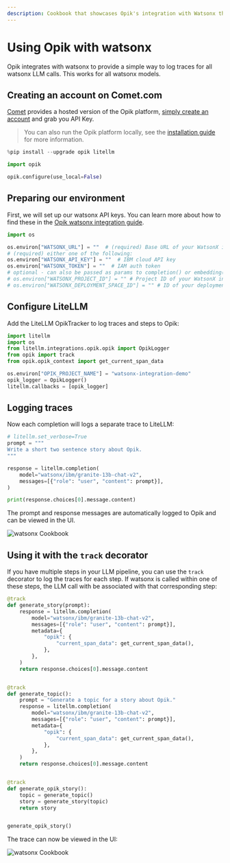 ```yaml
---
description: Cookbook that showcases Opik's integration with Watsonx through the LiteLLM Python SDK
---
```


# Using Opik with watsonx

Opik integrates with watsonx to provide a simple way to log traces for all watsonx LLM calls. This works for all watsonx models.

## Creating an account on Comet.com

[Comet](https://www.comet.com/site?from=llm&utm_source=opik&utm_medium=colab&utm_content=watsonx&utm_campaign=opik) provides a hosted version of the Opik platform, [simply create an account](https://www.comet.com/signup?from=llm&utm_source=opik&utm_medium=colab&utm_content=watsonx&utm_campaign=opik) and grab you API Key.

> You can also run the Opik platform locally, see the [installation guide](https://www.comet.com/docs/opik/self-host/overview/?from=llm&utm_source=opik&utm_medium=colab&utm_content=watsonx&utm_campaign=opik) for more information.


```python
%pip install --upgrade opik litellm
```


```python
import opik

opik.configure(use_local=False)
```

## Preparing our environment

First, we will set up our watsonx API keys. You can learn more about how to find these in the [Opik watsonx integration guide](https://www.comet.com/docs/opik/tracing/integrations/watsonx#configuring-watsonx).


```python
import os

os.environ["WATSONX_URL"] = ""  # (required) Base URL of your WatsonX instance
# (required) either one of the following:
os.environ["WATSONX_API_KEY"] = ""  # IBM cloud API key
os.environ["WATSONX_TOKEN"] = ""  # IAM auth token
# optional - can also be passed as params to completion() or embedding()
# os.environ["WATSONX_PROJECT_ID"] = "" # Project ID of your WatsonX instance
# os.environ["WATSONX_DEPLOYMENT_SPACE_ID"] = "" # ID of your deployment space to use deployed models
```

## Configure LiteLLM

Add the LiteLLM OpikTracker to log traces and steps to Opik:


```python
import litellm
import os
from litellm.integrations.opik.opik import OpikLogger
from opik import track
from opik.opik_context import get_current_span_data

os.environ["OPIK_PROJECT_NAME"] = "watsonx-integration-demo"
opik_logger = OpikLogger()
litellm.callbacks = [opik_logger]
```

## Logging traces

Now each completion will logs a separate trace to LiteLLM:


```python
# litellm.set_verbose=True
prompt = """
Write a short two sentence story about Opik.
"""

response = litellm.completion(
    model="watsonx/ibm/granite-13b-chat-v2",
    messages=[{"role": "user", "content": prompt}],
)

print(response.choices[0].message.content)
```

The prompt and response messages are automatically logged to Opik and can be viewed in the UI.

![watsonx Cookbook](https://raw.githubusercontent.com/comet-ml/opik/main/apps/opik-documentation/documentation/static/img/cookbook/watsonx_trace_cookbook.png)

## Using it with the `track` decorator

If you have multiple steps in your LLM pipeline, you can use the `track` decorator to log the traces for each step. If watsonx is called within one of these steps, the LLM call with be associated with that corresponding step:


```python
@track
def generate_story(prompt):
    response = litellm.completion(
        model="watsonx/ibm/granite-13b-chat-v2",
        messages=[{"role": "user", "content": prompt}],
        metadata={
            "opik": {
                "current_span_data": get_current_span_data(),
            },
        },
    )
    return response.choices[0].message.content


@track
def generate_topic():
    prompt = "Generate a topic for a story about Opik."
    response = litellm.completion(
        model="watsonx/ibm/granite-13b-chat-v2",
        messages=[{"role": "user", "content": prompt}],
        metadata={
            "opik": {
                "current_span_data": get_current_span_data(),
            },
        },
    )
    return response.choices[0].message.content


@track
def generate_opik_story():
    topic = generate_topic()
    story = generate_story(topic)
    return story


generate_opik_story()
```

The trace can now be viewed in the UI:

![watsonx Cookbook](https://raw.githubusercontent.com/comet-ml/opik/main/apps/opik-documentation/documentation/static/img/cookbook/watsonx_trace_decorator_cookbook.png)
